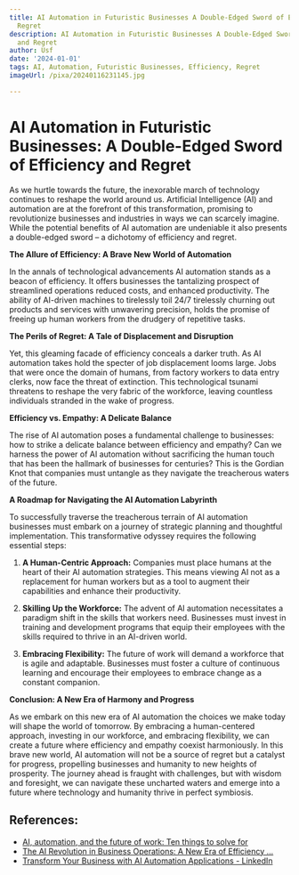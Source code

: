 ```yaml
---
title: AI Automation in Futuristic Businesses A Double-Edged Sword of Efficiency and
  Regret
description: AI Automation in Futuristic Businesses A Double-Edged Sword of Efficiency
  and Regret
author: Usf
date: '2024-01-01'
tags: AI, Automation, Futuristic Businesses, Efficiency, Regret
imageUrl: /pixa/20240116231145.jpg

---
```

#  AI Automation in Futuristic Businesses: A  Double-Edged Sword of Efficiency and Regret

As we hurtle towards the future, the inexorable march  of technology continues  to reshape the world around us. Artificial Intelligence (AI) and automation are at the forefront of this transformation, promising to revolutionize businesses and industries in ways we can scarcely imagine. While the potential benefits of  AI automation are undeniable it also presents a double-edged sword  – a dichotomy of efficiency and regret.

**The Allure of Efficiency: A Brave New World  of Automation**

In  the annals of  technological advancements AI automation stands as a beacon of efficiency. It offers businesses the tantalizing prospect of streamlined operations  reduced costs,  and enhanced productivity. The ability of AI-driven machines to tirelessly toil 24/7 tirelessly churning out  products and services with unwavering precision, holds the promise of  freeing up human workers from the drudgery of repetitive tasks.

**The Perils of  Regret:  A Tale of  Displacement and Disruption**

Yet,  this gleaming  facade of efficiency conceals a darker truth. As AI automation takes hold the specter of job  displacement looms large. Jobs that were once the domain  of humans, from factory workers to  data entry clerks, now face the threat  of extinction. This technological tsunami threatens to reshape the very fabric of the workforce, leaving  countless individuals stranded in the wake of progress.

**Efficiency vs. Empathy: A Delicate Balance**

The rise of AI automation poses a fundamental challenge to businesses: how to strike a delicate balance between efficiency and empathy? Can we harness  the power of AI automation without sacrificing the human touch that has been the hallmark of businesses for centuries? This is the Gordian Knot that companies must untangle as they  navigate the  treacherous waters of the future.

**A Roadmap for Navigating the AI Automation Labyrinth**

To successfully traverse the treacherous terrain of AI automation businesses must embark on a  journey of strategic  planning and thoughtful implementation. This transformative odyssey  requires the following essential steps:

1.  **A Human-Centric Approach:** Companies must place humans at the heart of their  AI automation strategies. This means viewing AI not as a replacement for human workers but as  a tool to augment their capabilities and enhance their productivity.

2. **Skilling Up the Workforce:** The advent of AI  automation necessitates a paradigm shift in the skills that workers need. Businesses must invest in training and development programs that equip their  employees with  the skills required to thrive in an AI-driven world.

3.  **Embracing Flexibility:** The  future of work will demand a workforce that is agile and  adaptable. Businesses must foster a culture of continuous  learning and encourage their employees  to embrace change as a constant companion.

**Conclusion: A New  Era  of Harmony and Progress**

As we embark on this new era  of AI automation the  choices we make today will shape the world of tomorrow. By embracing a human-centered approach, investing in our workforce, and embracing flexibility, we  can create a future where efficiency and empathy coexist harmoniously. In this brave new world, AI automation will not be a  source of regret but a catalyst for progress, propelling businesses and humanity to  new heights of prosperity. The  journey  ahead is fraught with challenges, but with  wisdom and foresight, we can navigate these  uncharted waters and emerge into a  future where technology and humanity thrive  in perfect symbiosis.

## References:
- [AI, automation, and the future of work: Ten things to solve for](https://www.mckinsey.com/featured-insights/future-of-work/ai-automation-and-the-future-of-work-ten-things-to-solve-for)
- [The AI Revolution in Business Operations: A New Era of Efficiency ...](https://www.linkedin.com/pulse/ai-revolution-business-operations-new-era-efficiency-mark-annati-adxzf)
- [Transform Your Business with AI Automation Applications - LinkedIn](https://www.linkedin.com/pulse/transform-your-business-ai-automation-applications-guide-tosin-esan)
